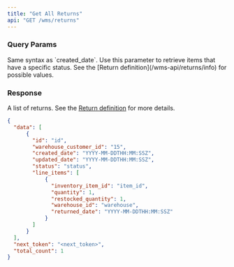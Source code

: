 ```yaml
---
title: "Get All Returns"
api: "GET /wms/returns"
---
```


<Snippet file="headers.mdx" />

### Query Params
<Snippet file="page-token.mdx" />

<Snippet file="created_date_query_param.mdx" />

<ParamField query="updated_date" type="string" optional>
  Same syntax as `created_date`.
</ParamField>

<ParamField query="status" type="string" optional>
  Use this parameter to retrieve items that have a specific status.
  See the [Return definition](/wms-api/returns/info) for possible values.
</ParamField>

### Response

<ResponseField name="data" type="list of returns">

A list of returns. See the [Return definition](/wms-api/returns/info) for more details.

<Snippet file="return.mdx" />

</ResponseField>

<Snippet file="total_count.mdx" />

<Snippet file="next-token.mdx" />

<ResponseExample>

```json Response
{
  "data": [
      {
        "id": "id",
        "warehouse_customer_id": "15",
        "created_date": "YYYY-MM-DDTHH:MM:SSZ",
        "updated_date": "YYYY-MM-DDTHH:MM:SSZ",
        "status": "status",
        "line_items": [
            {
              "inventory_item_id": "item_id",
              "quantity": 1,
              "restocked_quantity": 1,
              "warehouse_id": "warehouse",
              "returned_date": "YYYY-MM-DDTHH:MM:SSZ"
            }
        ]
      }
  ],
  "next_token": "<next_token>",
  "total_count": 1
}
```

</ResponseExample>
